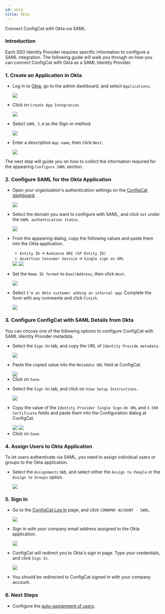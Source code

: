 ```yaml
---
id: okta
title: Okta
---
```



Connect ConfigCat with Okta via SAML.

### Introduction
Each SSO Identity Provider requires specific information to configure a SAML integration. The following guide will walk you through on how you can connect ConfigCat with Okta as a SAML Identity Provider.

### 1. Create an Application in Okta

- Log in to <a href="https://login.okta.com/" target="_blank">Okta</a>, go to the admin dashboard, and select `Applications`.

  <img class="saml-tutorial-img" src="/static/assets/saml/okta/applications.png" />

- Click on `Create App Integration`.

  <img class="saml-tutorial-img" src="/static/assets/saml/okta/create_app.png" />

- Select `SAML 2.0` as the Sign-in method.

  <img class="saml-tutorial-img" src="/static/assets/saml/okta/select_saml.png" />

- Enter a descriptive `App name`, then click `Next`.

  <img class="saml-tutorial-img" src="/static/assets/saml/okta/app_name.png" />

The next step will guide you on how to collect the information required for the appearing `Configure SAML` section.

### 2. Configure SAML for the Okta Application
- Open your organization's authentication settings on the <a href="https://app.configcat.com/organization/authentication" target="_blank">ConfigCat dashboard</a>.

  <img class="saml-tutorial-img" src="/static/assets/saml/dashboard/authentication.png" />

- Select the domain you want to configure with SAML, and click `Set` under the `SAML authentication status`.

  <img class="saml-tutorial-img" src="/static/assets/saml/dashboard/domains.png" />

- From the appearing dialog, copy the following values and paste them into the Okta application.
    - `Entity ID` -> `Audience URI (SP Entity ID)`
    - `Assertion Consumer Service` -> `Single sign on URL`

    <img class="saml-tutorial-img" src="/static/assets/saml/dashboard/saml_config.png" />

    <img class="saml-tutorial-img" src="/static/assets/saml/okta/saml_url_eid.png" />

- Set the `Name ID format` to `EmailAddress`, then click `Next`.

  <img class="saml-tutorial-img" src="/static/assets/saml/okta/saml_nameid.png" />

- Select `I'm an Okta customer adding an internal app`. Complete the form with any comments and click `Finish`.

  <img class="saml-tutorial-img" src="/static/assets/saml/okta/feedback.png" />

### 3. Configure ConfigCat with SAML Details from Okta

You can choose one of the following options to configure ConfigCat with SAML Identity Provider metadata.

<Tabs>
  <TabItem value="metadataUrl" label="Metadata URL" default>
    <ul>
      <li>
        <p>Select the <code>Sign On</code> tab, and copy the URL of <code>Identity Provide metadata</code>.</p>
        <img class="saml-tutorial-img" src="/static/assets/saml/okta/metadata_url.png" />
      </li>
      <li>
        <p>Paste the copied value into the <code>Metadata URL</code> field at ConfigCat.</p>
        <img class="saml-tutorial-img" src="/static/assets/saml/okta/cc_metadata.png" />
      </li>
      <li>
        Click on <code>Save</code>.
      </li>
    </ul>
  </TabItem>
  <TabItem value="manual" label="Manual Configuration">
    <ul>
      <li>
        <p>Select the <code>Sign On</code> tab, and click on <code>View Setup Instructions</code>.</p>
        <img class="saml-tutorial-img" src="/static/assets/saml/okta/setup.png" />
      </li>
      <li>
        <p>Copy the value of the <code>Identity Provider Single Sign-On URL</code> and <code>X.509 Certificate</code> fields and paste them into the Configuration dialog at ConfigCat.</p>
        <img class="saml-tutorial-img" src="/static/assets/saml/okta/manual.png" />
        <img class="saml-tutorial-img" src="/static/assets/saml/okta/manual_cc.png" />
      </li>
      <li>
        Click on <code>Save</code>.
      </li>
    </ul>
  </TabItem>
</Tabs>

### 4. Assign Users to Okta Application
To let users authenticate via SAML, you need to assign individual users or groups to the Okta application.

- Select the `Assignments` tab, and select either the `Assign to People` or the `Assign to Groups` option.

  <img class="saml-tutorial-img" src="/static/assets/saml/okta/assign.png" />

### 5. Sign In
- Go to the <a href="https://app.configcat.com/login" target="_blank">ConfigCat Log In</a> page, and click `COMAPNY ACCOUNT - SAML`.
  
  <img class="saml-tutorial-img" src="/static/assets/saml/dashboard/saml_login.png" />

- Sign in with your company email address assigned to the Okta application.

  <img class="saml-tutorial-img" src="/static/assets/saml/dashboard/company_email.png" />

- ConfigCat will redirect you to Okta's sign in page. Type your credentials, and click `Sign In`.

  <img class="saml-tutorial-img" src="/static/assets/saml/okta/okta_sign_in.png" />

- You should be redirected to ConfigCat signed in with your company account.

### 6. Next Steps

- Configure the [auto-assignment of users](../../auto-assign-users).